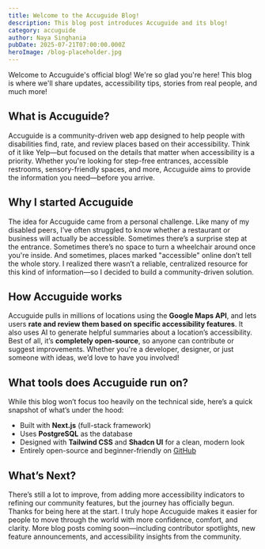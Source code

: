 ```yaml
---
title: Welcome to the Accuguide Blog!
description: This blog post introduces Accuguide and its blog!
category: accuguide
author: Naya Singhania
pubDate: 2025-07-21T07:00:00.000Z
heroImage: /blog-placeholder.jpg
---
```


Welcome to Accuguide's official blog! We're so glad you're here!
This blog is where we'll share updates, accessibility tips, stories from real people, and much more!

## What is Accuguide?

Accuguide is a community-driven web app designed to help people with disabilities find, rate, and review places based on their accessibility. Think of it like Yelp—but focused on the details that matter when accessibility is a priority. Whether you're looking for step-free entrances, accessible restrooms, sensory-friendly spaces, and more, Accuguide aims to provide the information you need—before you arrive.

## Why I started Accuguide

The idea for Accuguide came from a personal challenge. Like many of my disabled peers, I’ve often struggled to know whether a restaurant or business will actually be accessible. Sometimes there’s a surprise step at the entrance. Sometimes there’s no space to turn a wheelchair around once you're inside. And sometimes, places marked "accessible" online don’t tell the whole story. I realized there wasn’t a reliable, centralized resource for this kind of information—so I decided to build a community-driven solution.

## How Accuguide works

Accuguide pulls in millions of locations using the **Google Maps API**, and lets users **rate and review them based on specific accessibility features**. It also uses AI to generate helpful summaries about a location’s accessibility. Best of all, it’s **completely open-source**, so anyone can contribute or suggest improvements. Whether you're a developer, designer, or just someone with ideas, we’d love to have you involved!

## What tools does Accuguide run on?

While this blog won’t focus too heavily on the technical side, here’s a quick snapshot of what’s under the hood:

- Built with **Next.js** (full-stack framework)
- Uses **PostgreSQL** as the database
- Designed with **Tailwind CSS** and **Shadcn UI** for a clean, modern look
- Entirely open-source and beginner-friendly on [GitHub](https://github.com/accuguide/accuguide)

## What’s Next?

There’s still a lot to improve, from adding more accessibility indicators to refining our community features, but the journey has officially begun.
Thanks for being here at the start. I truly hope Accuguide makes it easier for people to move through the world with more confidence, comfort, and clarity.
More blog posts coming soon—including contributor spotlights, new feature announcements, and accessibility insights from the community.
